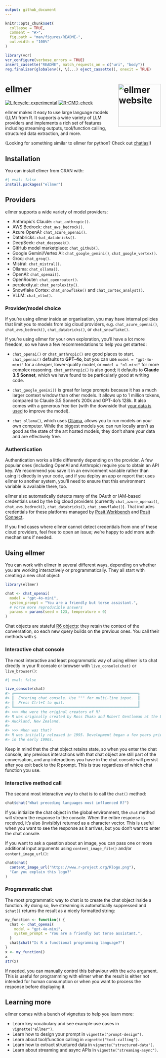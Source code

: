 ```yaml
---
output: github_document
---
```


<!-- README.md is generated from README.Rmd. Please edit that file -->

```r
knitr::opts_chunk$set(
  collapse = TRUE,
  comment = "#>",
  fig.path = "man/figures/README-",
  out.width = "100%"
)

library(vcr)
vcr_configure(verbose_errors = TRUE)
insert_cassette("README", match_requests_on = c("uri", "body"))
reg.finalizer(globalenv(), \(...) eject_cassette(), onexit = TRUE)
```

# ellmer <a href="https://ellmer.tidyverse.org"><img src="man/figures/logo.png" align="right" height="138" alt="ellmer website" /></a>

<!-- badges: start -->
[![Lifecycle: experimental](https://img.shields.io/badge/lifecycle-experimental-orange.svg)](https://lifecycle.r-lib.org/articles/stages.html#experimental)
[![R-CMD-check](https://github.com/tidyverse/ellmer/actions/workflows/R-CMD-check.yaml/badge.svg)](https://github.com/tidyverse/ellmer/actions/workflows/R-CMD-check.yaml)
<!-- badges: end -->

ellmer makes it easy to use large language models (LLM) from R. It supports a wide variety of LLM providers and implements a rich set of features including streaming outputs, tool/function calling, structured data extraction, and more.

(Looking for something similar to ellmer for python? Check out [chatlas](https://github.com/posit-dev/chatlas)!)

## Installation

You can install ellmer from CRAN with:

```r
#| eval: false
install.packages("ellmer")
```

## Providers

ellmer supports a wide variety of model providers:

* Anthropic's Claude: `chat_anthropic()`.
* AWS Bedrock: `chat_aws_bedrock()`.
* Azure OpenAI: `chat_azure_openai()`.
* Databricks: `chat_databricks()`.
* DeepSeek: `chat_deepseek()`.
* GitHub model marketplace: `chat_github()`.
* Google Gemini/Vertex AI: `chat_google_gemini()`, `chat_google_vertex()`.
* Groq: `chat_groq()`.
* Mistral: `chat_mistral()`.
* Ollama: `chat_ollama()`.
* OpenAI: `chat_openai()`.
* OpenRouter: `chat_openrouter()`.
* perplexity.ai: `chat_perplexity()`.
* Snowflake Cortex: `chat_snowflake()` and `chat_cortex_analyst()`.
* VLLM: `chat_vllm()`.

### Provider/model choice

If you're using ellmer inside an organisation, you may have internal policies that limit you to models from big cloud providers, e.g. `chat_azure_openai()`, `chat_aws_bedrock()`, `chat_databricks()`, or `chat_snowflake()`.

If you're using ellmer for your own exploration, you'll have a lot more freedom, so we have a few recommendations to help you get started:

- `chat_openai()` or `chat_anthropic()` are good places to start. `chat_openai()` defaults to **GPT-4o**, but you can use `model = "gpt-4o-mini"` for a cheaper, lower-quality model, or `model = "o1-mini"` for more complex reasoning. `chat_anthropic()` is also good; it defaults to **Claude 3.5 Sonnet**, which we have found to be particularly good at writing code.

- `chat_google_gemini()` is great for large prompts because it has a much larger context window than other models. It allows up to 1 million tokens, compared to Claude 3.5 Sonnet's 200k and GPT-4o's 128k. It also comes with a generous free tier (with the downside that [your data is used](https://ai.google.dev/gemini-api/terms#unpaid-services) to improve the model).

- `chat_ollama()`, which uses [Ollama](https://ollama.com), allows you to run models on your own computer. While the biggest models you can run locally aren't as good as the state of the art hosted models, they don't share your data and are effectively free.

### Authentication

Authentication works a little differently depending on the provider. A few popular ones (including OpenAI and Anthropic) require you to obtain an API key. We recommend you save it in an environment variable rather than using it directly in your code, and if you deploy an app or report that uses ellmer to another system, you'll need to ensure that this environment variable is available there, too.

ellmer also automatically detects many of the OAuth or IAM-based credentials used by the big cloud providers (currently `chat_azure_openai()`, `chat_aws_bedrock()`, `chat_databricks()`, `chat_snowflake()`). That includes credentials for these platforms managed by [Posit Workbench](https://docs.posit.co/ide/server-pro/user/posit-workbench/managed-credentials/managed-credentials.html) and [Posit Connect](https://docs.posit.co/connect/user/oauth-integrations/#adding-oauth-integrations-to-deployed-content).

If you find cases where ellmer cannot detect credentials from one of these cloud providers, feel free to open an issue; we're happy to add more auth mechanisms if needed.

## Using ellmer

You can work with ellmer in several different ways, depending on whether you are working interactively or programmatically. They all start with creating a new chat object:

```r
library(ellmer)

chat <- chat_openai(
  model = "gpt-4o-mini",
  system_prompt = "You are a friendly but terse assistant.",
  # Force more reproducible answers
  params = params(seed = 123, temperature = 0)
)
```


Chat objects are stateful [R6 objects](https://r6.r-lib.org): they retain the context of the conversation, so each new query builds on the previous ones. You call their methods with `$`.

### Interactive chat console

The most interactive and least programmatic way of using ellmer is to chat directly in your R console or browser with `live_console(chat)` or `live_browser()`:

```r
#| eval: false

live_console(chat)
#> ╔════════════════════════════════════════════════════════╗
#> ║  Entering chat console. Use """ for multi-line input.  ║
#> ║  Press Ctrl+C to quit.                                 ║
#> ╚════════════════════════════════════════════════════════╝
#> >>> Who were the original creators of R?
#> R was originally created by Ross Ihaka and Robert Gentleman at the University of
#> Auckland, New Zealand.
#>
#> >>> When was that?
#> R was initially released in 1995. Development began a few years prior to that,
#> in the early 1990s.
```

Keep in mind that the chat object retains state, so when you enter the chat console, any previous interactions with that chat object are still part of the conversation, and any interactions you have in the chat console will persist after you exit back to the R prompt. This is true regardless of which chat function you use.

### Interactive method call

The second most interactive way to chat is to call the `chat()` method:

```r
chat$chat("What preceding languages most influenced R?")
```

If you initialize the chat object in the global environment, the `chat` method will stream the response to the console. When the entire response is received, it's also (invisibly) returned as a character vector. This is useful when you want to see the response as it arrives, but you don't want to enter the chat console.

If you want to ask a question about an image, you can pass one or more additional input arguments using `content_image_file()` and/or `content_image_url()`:

```r
chat$chat(
  content_image_url("https://www.r-project.org/Rlogo.png"),
  "Can you explain this logo?"
)
```

### Programmatic chat

The most programmatic way to chat is to create the chat object inside a function. By doing so, live streaming is automatically suppressed and `$chat()` returns the result as a nicely formatted string:

```r
my_function <- function() {
  chat <- chat_openai(
    model = "gpt-4o-mini",
    system_prompt = "You are a friendly but terse assistant.",
  )
  chat$chat("Is R a functional programming language?")
}
x <- my_function()
x
str(x)
```

If needed, you can manually control this behaviour with the `echo` argument. This is useful for programming with ellmer when the result is either not intended for human consumption or when you want to process the response before displaying it.

## Learning more

ellmer comes with a bunch of vignettes to help you learn more:

* Learn key vocabulary and see example use cases in `vignette("ellmer")`.
* Learn how to design your prompt in `vignette("prompt-design")`.
* Learn about tool/function calling in `vignette("tool-calling")`.
* Learn how to extract structured data in `vignette("structured-data")`.
* Learn about streaming and async APIs in `vignette("streaming-async")`.
